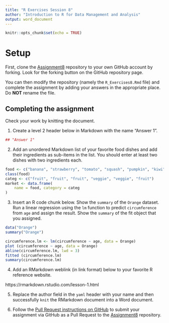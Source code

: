 ```yaml
---
title: "R Exercises Session 8"
author: "Introduction to R for Data Management and Analysis"
output: word_document
---
```


```r
knitr::opts_chunk$set(echo = TRUE)
```

# Setup

First, clone the [Assignment8][1] repository to your own GitHub account
by forking. Look for the forking button on the GitHub repository page.

You can then modify the repository (namely the `R_Exercises8.Rmd` file)
and complete the assignment by adding your answers in the appropriate
place. Do **NOT** rename the file.

## Completing the assignment

Check your work by knitting the document.

1. Create a level 2 header below in Markdown with the name "Answer 1".
```r
## "Answer 1"
```


2. Add an unordered Markdown list of your favorite food dishes and
add their ingredients as sub-items in the list. You should enter at least two
dishes with two ingredients each.

```r
food <- c("banana", "strawberry", "tomato", "squash", "pumpkin", "kiwi")
class(food)
categ <- c("fruit", "fruit", "fruit", "veggie", "veggie", "fruit")
market <- data.frame(
    name = food, category = categ
)

```

3. Insert an R code chunk below. Show the `summary` of the `Orange` dataset.
Run a linear regression using the `lm` function to predict `circumference` from
`age` and assign the result. Show the `summary` of the fit object that you
assigned.

```r
data("Orange")
summary("Orange")

circumference.lm <- lm(circumference ~ age, data = Orange)
plot (circumference ~ age, data = Orange)
abline(circumference.lm, lwd = 3)
fitted (circumference.lm)
summary(circumference.lm)
```

4. Add an RMarkdown weblink (in link format) below to your favorite R reference
website.

https://rmarkdown.rstudio.com/lesson-1.html

5. Replace the author field in the `yaml` header with your name and then
successfully `knit` the RMarkdown document into a Word document.


6. Follow the [Pull Request instructions on GitHub](https://help.github.com/en/github/collaborating-with-issues-and-pull-requests/creating-a-pull-request-from-a-fork)
to submit your assignment via GitHub as a Pull Request to the [Assignment8][1]
repository.

[1]: https://github.com/CUNYSPHCode/Assignment8

